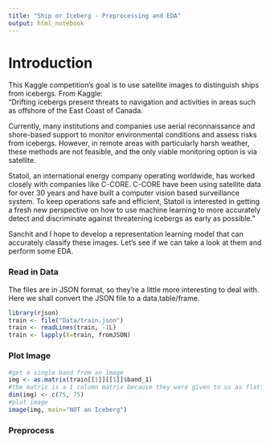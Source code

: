```yaml
---
title: "Ship or Iceberg - Preprocessing and EDA"
output: html_notebook
---
```


# Introduction

This Kaggle competition's goal is to use satellite images to distinguish ships from icebergs. From Kaggle:  
"Drifting icebergs present threats to navigation and activities in areas such as offshore of the East Coast of Canada.  

Currently, many institutions and companies use aerial reconnaissance and shore-based support to monitor environmental conditions and assess risks from icebergs. However, in remote areas with particularly harsh weather, these methods are not feasible, and the only viable monitoring option is via satellite.  

Statoil, an international energy company operating worldwide, has worked closely with companies like C-CORE. C-CORE have been using satellite data for over 30 years and have built a computer vision based surveillance system. To keep operations safe and efficient, Statoil is interested in getting a fresh new perspective on how to use machine learning to more accurately detect and discriminate against threatening icebergs as early as possible."  

Sanchit and I hope to develop a representation learning model that can accurately classify these images. Let's see if we can take a look at them and perform some EDA.  

### Read in Data  

The files are in JSON format, so they're a little more interesting to deal with. Here we shall convert the JSON file to a data.table/frame.  


```r
library(rjson)
train <- file("Data/train.json")
train <- readLines(train, -1L)
train <- lapply(X=train, fromJSON)
```

### Plot Image  

```r
#get a single band from an image
img <- as.matrix(train[[1]][[1]]$band_1)
#the matrix is a 1 column matrix because they were given to us as flattened matrices. Unflatten them
dim(img) <- c(75, 75)
#plot image
image(img, main="NOT an Iceberg")
```

### Preprocess 

